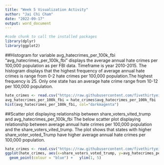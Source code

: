 ---
title: "Week 5 Visualization Activity"
author: "Jai Chi Cham"
date: "2022-09-17"
output: word_document
---


```{r setup, include=FALSE}
#code chunk to call the installed packages
library(dplyr)
library(ggplot2)
```


##Histogram for variable avg_hatecrimes_per_100k_fbi
"avg_hatecrimes_per_100k_fbi" displays the average annual hate crimes per 100,000 population as per FBI data. Timeframe is year 2010-2015. The histogram displays that the highest frequency of average annual hate crimes is range from 0-2 hate crimes per 100,000 population.The highest frequency is 25. Only one state has an average hate crime range from 10-12 per 100,000 population. 


```{r, echo = FALSE, warning=FALSE}
hate_crimes <- read.csv("https://raw.githubusercontent.com/fivethirtyeight/data/master/hate-crimes/hate_crimes.csv")
avg_hatecrimes_per_100k_fbi = hate_crimes$avg_hatecrimes_per_100k_fbi
hist(avg_hatecrimes_per_100k_fbi, col="darkmagenta")
```


##Scatter plot displaying relationship between share_voters_vited_trump and avg_hatecrimes_per_100k_fbi
The below scatter plot displaying relationship between average annual hate crimes per 100,000 population and the share_voters_vited_trump. The plot shows that states with higher share_voter_voted_Trump have higher average annual hate crimes per 100,000 population. 

```{r, echo = FALSE, warning=FALSE}
hate_crimes <- read.csv("https://raw.githubusercontent.com/fivethirtyeight/data/master/hate-crimes/hate_crimes.csv")
ggplot(hate_crimes, aes(x=share_voters_voted_trump, y=avg_hatecrimes_per_100k_fbi)) +  
  geom_point(colour = "blue") +   ylim(1, 5)
```

